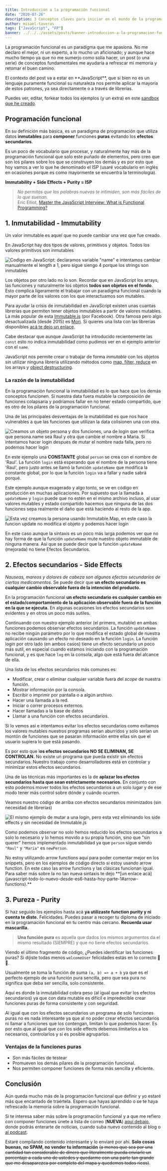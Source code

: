```yaml
---
title: Introducción a la programación funcional
date: "2020-07-26"
description: 3 Conceptos claves para iniciar en el mundo de la programación funcional. En este primer apartado vamos a estar tratando los tres pilares escenciales de la programación funcional.
author: misael-taveras
tags: ["JavaScript", "FP"]
banner: ../../../assets/posts/banner-introduccion-a-la-programacion-funcional.jpg
---
```


La programación funcional es un paradigma que me apasiona. No me declaro el mejor, ni un experto, a lo mucho un aficionado; y aunque hace mucho tiempo ya que no me sumerjo como solía hacer, un post (o una serie) de conceptos fundamentales me ayudaría a refrescar mi memoria y retomar el buen camino.

<Admonition type="disclaimer">
  El contexto del post va a estar en **JavaScript**, que si bien no es un lenguaje puramente funcional su naturaleza nos
  permite aplicar la mayoría de estos patrones, ya sea directamente o a través de librerías.
</Admonition>

Puedes ver, editar, forkear todos los ejemplos (y un extra) en este [sandbox que he creado](https://codesandbox.io/s/introduccion-a-la-programacion-funcional-kzxjh?file=/src/index.js).

## Programación funcional

En su definición más básica, es un paradigma de programación que utiliza datos **inmutables** para **componer** funciones **puras** evitando los **efectos secundarios**.

Es un poco de vocabulario que procesar, y naturalmente hay más de la programación funcional que solo este puñado de elementos, pero creo que son los pilares sobre los que se construyen los demás y es por esto que hoy vamos a ver lo que he denominado el ISP (usaré vocabulario en inglés en ocasiones porque es como mayormente se encuentra la terminología).

**Immutability + Side Effects + Purity = ISP**

> _No permitas que las palabras nuevas te intimiden, son más fáciles de lo que suenan._ <br /> Eric Elliot, [Master the JavaScript Interview: What is Functional Programming?](https://medium.com/javascript-scene/master-the-javascript-interview-what-is-functional-programming-7f218c68b3a0#e84e)

## 1. Inmutabilidad - Immutability

Un valor inmutable es aquel que no puede cambiar una vez que fue creado.

En JavaScript hay dos tipos de valores, primitivos y objetos. Todos los valores primitivos son inmutables

![Codigo en JavaScript: declaramos variable "name" e intentamos cambiar manualmente el length a 1, pero sigue siengo 4 porque los strings son inmutables](../../../assets/posts/immutable-string.png "Cambiarle el length a un string manualmente no modifica realmente el valor")

Los objetos por otro lado no lo son. Recordar que en JavaScript los arrays, las funciones y naturalmente los objetos **todos son objetos en el fondo**. Esto complica ligeramente el trabajar con un paradigma funcional cuando la mayor parte de los valores con los que interactuamos son mutables.

Para ayudar la crisis de inmutabilidad en JavaScript existen unas cuantas librerías que permiten tener objetos inmutables a partir de valores mutables. La más popular de esta [Immutable.js](https://immutable-js.github.io/immutable-js/) (por Facebook). Otra famosa pero algo desactualizada (desde 2015) es [Mori](https://github.com/swannodette/mori). Si quieres una lista con las librerías disponibles [acá te dejo un enlace](https://gist.github.com/camsong/33983cdf8371cf9ecdce).

Cabe destacar que aunque JavaScript ha introducido recientemente las `const` esto no indica inmutabilidad como pudimos ver en el ejemplo anterior con el `name`.

JavaScript nos permite crear o trabajar de forma _inmutable_ con los objetos sin utilizar ninguna librería utilizando métodos como [map, filter, reduce](usar-map-filter-y-reduce-para-olvidarnos-de-los-bucles-for) en los arrays y [object destructuring](javascript-todo-lo-nuevo-desde-es6-hasta-hoy-parte-1#destructuring).

### La razón de la inmutabilidad

En la programación funcional la inmutabilidad es lo que hace que los demás conceptos funcionen. Si nuestra data fuera mutable la composición de funciones colapsaría y podríamos fallar en no tener estado compartido, que es otro de los pilares de la programación funcional.

Una de las principales desventajas de la mutabilidad es que nos hace vulnerables a que las funciones que utilizan la data colisionen una con otra.

![Creamos un objeto persona y dos funciones, una de login que verifica que persona.name sea Raul y otra que cambie el nombre a Maria. Si intentamos hacer login despues de mutar el nombre nada falla, pero no podemos hacer login](../../../assets/posts/mutable-person.png "Un ejemplo de que usar `const` no hace que el código sea inmutable mostrando los peligros de usar estado compartido y valores mutables.")

En este ejemplo una **CONSTANTE** global `person` se crea con el nombre de 'Raul'. La función `login` está esperando que el nombre de la persona tiene 'Raul', pero justo antes se llamó la función `updateName` que modifica la constante global, por lo que la función `login` va a fallar y nadie sabrá porqué.

Este ejemplo aunque exagerado y algo tonto, se ve en código en producción en muchas aplicaciones. Por supuesto que la llamada a `updateName` y `login` puede que no estén en el mismo archivo incluso, al usar valores mutables y estado compartido hacemos que ninguna de las dos funciones sepa realmente el daño que está haciendo al resto de la app.

![Esta vez creamos la persona usando Immutable.Map, en este caso la funcion update no modifica el objeto y podemos hacer login](../../../assets/posts/immutable-person.png "El mismo ejemplo de 'login' anterior, pero ahora usando immutable")

En este caso aunque la sintaxis es un poco más larga podemos ver que no hay forma de que la función `updateName` mute nuestro objeto immutable de ninguna manera. Así que se puede decir que la función `updateName` (mejorada) no tiene Efectos Secundarios.

## 2. Efectos secundarios - Side Effects

_Nauseas, mareos y dolores de cabeza son algunos efectos secundarios de ciertos medicamentos._ Se puede decir que **un efecto secundario es cualquier cambio observable fuera de la intención del producto.**

En la programación funcional **un efecto secundario es cualquier cambio en el estado/comportamiento de la aplicación observable fuera de la función en la que se ejecuta.** En algunas ocasiones los efectos secundarios son evidentes y en otros un poco más sutiles.

Continuando con nuestro ejemplo anterior (el primero, mutable) en ambas funciones podemos observar efectos secundarios. La función `updateName` no recibe ningún parámetro por lo que modifica el estado global de nuestra aplicación causando un efecto no deseado en la función `login`. La función login por otro lado (en ambos casos) tiene un efecto secundario un poco más sutil, en especial cuando estamos iniciando con la programación funcional, y es que hace `log` en la consola, algo que está fuera del alcance de ella.

Una lista de los efectos secundarios más comunes es:

- Modificar, crear o eliminar cualquier variable fuera del _scope_ de nuestra función.
- Mostrar información por la consola.
- Escribir o imprimir por pantalla o a algún archivo.
- Hacer una llamada a la red.
- Iniciar o correr procesos externos.
- Hacer llamadas a la base de datos
- Llamar a una función con efectos secundarios.

Si lo vemos así e intentamos evitar los efectos secundarios como evitamos los valores mutables nuestros programas serían aburridos y solo serían un montón de funciones que se pasaran información entre ellas sin que el usuario supiera lo que está pasando.

Es por esto que l**os efectos secundarios NO SE ELIMINAN, SE CONTROLAN.** No existe un programa que pueda existir sin efectos secundarios. Nuestro trabajo como desarrolladores está en controlar y minimizar estos efectos secundarios.

Una de las técnicas más importantes es la de **aplazar los efectos secundarios hasta que sean estrictamente necesarios.** En conjunto con esto podemos mover todos los efectos secundarios a un solo lugar y de ese modo tener más control sobre dónde y cuándo ocurren.

Veamos nuestro código de arriba con efectos secundarios minimizados (sin necesidad de librerías)

![El mismo ejemplo de mutar a una login, pero esta vez eliminando los side effects y sin necesidad de Immutable.js ](../../../assets/posts/no-side-effects-person.png "Hemos modificado nuestro código para tener menos side effects dejando solo el necesario de mostrar por consola.")

Como podemos observar no solo hemos reducido los efectos secundarios a solo lo necesario y lo hemos movido a su propia función, sino que "sin querer" hemos implementado inmutabilidad ya que `person` sigue siendo `"Raul"` y `"Maria"` es `newPerson`.

<Admonition type="info">
  No estoy utilizando arrow functions aquí para poder comentar mejor en los snippets, pero en los ejemplos de código
  directo si estoy usando arrow function. En este caso las arrow functions y las clásicas funcionan igual. Para saber
  más sobre la no tan nueva sintaxis te dejo **[un enlace
  acá](javascript-todo-lo-nuevo-desde-es6-hasta-hoy-parte-1#arrow-functions).**
</Admonition>

## 3. Pureza - Purity

Si haz seguido los ejemplos hasta acá **ya utilizaste function purity y ni cuenta te diste.** Felicidades. Puedes pasar a recoger tu diploma de iniciado en la programación funcional en tu centro más cercano. **Recuerda usar mascarilla.**

> **Una función pura** es aquella que dados los mismos argumentos da el mismo resultado (SIEMPRE) y que no tiene efectos secundarios.

Viendo el último fragmento de código, ¿Puedes identificar las funciones puras? Si dijiste todas menos `welcomeUser` felicidades estás en lo correcto 🥳🥳.

Usualmente se toma la función de suma `(a, b) => a + b` ya que es el perfecto ejemplo de una función pura sencilla, pero que sea pura no significa que deba ser sencilla, solo consistente.

Aquí es donde la inmutabilidad cobra peso (al igual que evitar los efectos secundarios) ya que con data mutable es difícil e impredecible crear funciones puras de forma consistente y con seguridad.

Al igual que con los efectos secundarios un programa de solo funciones puras no es nada interesante ya que al no poder crear efectos secundarios ni llamar a funciones que los contengan, limitan lo que podemos hacer. Es por esto que al igual que con los side effects debemos limitarlos a los necesarios, controlarlos y si es posible agruparlos.

### Ventajas de la funciones puras

- Son más fáciles de testear
- Promueven los demás pilares de la programación funcional.
- Nos permiten componer funciones de forma más sencilla y eficiente.

## Conclusión

Aún queda mucho más de la programación funcional que definir y yo estaré más que encantado de traértela. Espero que hayas aprendido o se te haya refrescado la memoría sobre la programación funcional.

Si te interesa saber más sobre la programación funcional y a que me refiero con componer funciones únete a lista de correo (**NUEVA**) [aquí debajo](#newsletter), donde podrás enterarte de noticias, cuando suba nuevo contenido al blog o [al podcast](https://www.instagram.com/releaseonfridays/).

Estaré compilando contenido interesante y lo enviaré por ahí. **Solo cosas buenas, no SPAM, no vender tu información** ~~(a menos que sea por una cantidad tan considerable de dinero que literalmente pueda enviarle un porcentaje a cada uno de ustedes y quedarme con una parte tan grande que me desaparezca por completo del mapa y quedemos todos ricos)~~.
